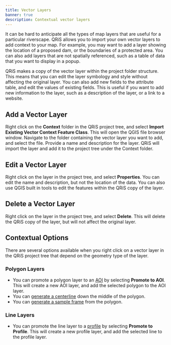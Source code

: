 ```yaml
---
title: Vector Layers
banner: true
description: Contextual vector layers
---
```


It can be hard to anticipate all the types of map layers that are useful for a particular riverscape. QRiS allows you to import your own vector layers to add context to your map. For example, you may want to add a layer showing the location of a proposed dam, or the boundaries of a protected area. You can also add layers that are not spatially referenced, such as a table of data that you want to display in a popup.

QRiS makes a copy of the vector layer within the project folder structure. This means that you can edit the layer symbology and style without affecting the original layer. You can also add new fields to the attribute table, and edit the values of existing fields. This is useful if you want to add new information to the layer, such as a description of the layer, or a link to a website.

## Add a Vector Layer

Right click on the **Context** folder in the QRiS project tree, and select **Import Existing Vector Context Feature Class**. This will open the QGIS file browser window. Navigate to the folder containing the vector layer you want to add, and select the file. Provide a name and description for the layer. QRiS will import the layer and add it to the project tree under the Context folder.

## Edit a Vector Layer

Right click on the layer in the project tree, and select **Properties**. You can edit the name and description, but not the location of the data. You can also use QGIS built in tools to edit the features within the QRiS copy of the layer.

## Delete a Vector Layer

Right click on the layer in the project tree, and select **Delete**. This will delete the QRiS copy of the layer, but will not affect the original layer.

## Contextual Options

There are several options available when you right click on a vector layer in the QRiS project tree that depend on the geometry type of the layer.

### Polygon Layers

- You can promote a polygon layer to an [AOI](/software-help/aoi) by selecting **Promote to AOI**. This will create a new AOI layer, and add the selected polygon to the AOI layer.
- You can [generate a centerline](/software-help/profiles/#centerline-tool) down the middle of the polygon.
- You can [generate a sample frame](/software-help/sample-frames) from the polygon.

### Line Layers

- You can promote the line layer to a [profile](/software-help/profiles) by selecting **Promote to Profile**. This will create a new profile layer, and add the selected line to the profile layer.